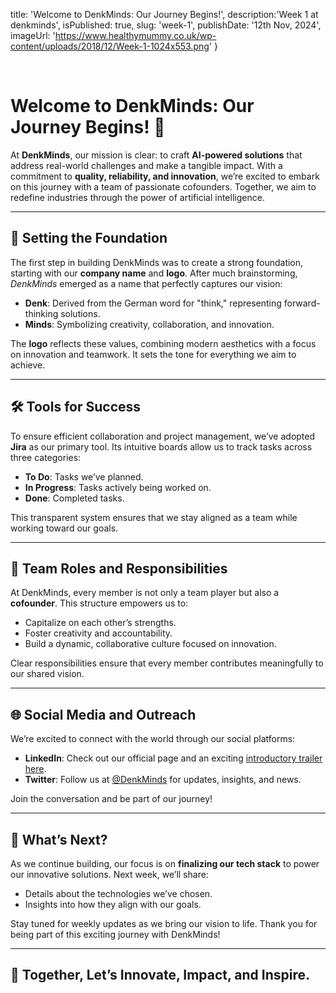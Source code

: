  title: 'Welcome to DenkMinds: Our Journey Begins!',
  description:'Week 1 at denkminds',
  isPublished: true,
  slug: 'week-1',
  publishDate: '12th Nov, 2024',
  imageUrl: 'https://www.healthymummy.co.uk/wp-content/uploads/2018/12/Week-1-1024x553.png'
}

<br />

# Welcome to DenkMinds: Our Journey Begins! 🌟

At **DenkMinds**, our mission is clear: to craft **AI-powered solutions** that address real-world challenges and make a tangible impact. With a commitment to **quality, reliability, and innovation**, we’re excited to embark on this journey with a team of passionate cofounders. Together, we aim to redefine industries through the power of artificial intelligence.

---

## 🚀 Setting the Foundation  

The first step in building DenkMinds was to create a strong foundation, starting with our **company name** and **logo**. After much brainstorming, *DenkMinds* emerged as a name that perfectly captures our vision:  
- **Denk**: Derived from the German word for "think," representing forward-thinking solutions.  
- **Minds**: Symbolizing creativity, collaboration, and innovation.  

The **logo** reflects these values, combining modern aesthetics with a focus on innovation and teamwork. It sets the tone for everything we aim to achieve.

---

## 🛠️ Tools for Success  

To ensure efficient collaboration and project management, we’ve adopted **Jira** as our primary tool. Its intuitive boards allow us to track tasks across three categories:  

- **To Do**: Tasks we’ve planned.  
- **In Progress**: Tasks actively being worked on.  
- **Done**: Completed tasks.  

This transparent system ensures that we stay aligned as a team while working toward our goals.  

---

## 👥 Team Roles and Responsibilities  

At DenkMinds, every member is not only a team player but also a **cofounder**. This structure empowers us to:  
- Capitalize on each other’s strengths.  
- Foster creativity and accountability.  
- Build a dynamic, collaborative culture focused on innovation.  

Clear responsibilities ensure that every member contributes meaningfully to our shared vision.

---

## 🌐 Social Media and Outreach  

We’re excited to connect with the world through our social platforms:  

- **LinkedIn**: Check out our official page and an exciting [introductory trailer here](https://www.linkedin.com/posts/denkminds_denkminds-pitch1-myvsr-activity-7261850223537270784-wPj_?utm_source=share&utm_medium=member_desktop).  
- **Twitter**: Follow us at [@DenkMinds](https://x.com/denkMinds) for updates, insights, and news.  

Join the conversation and be part of our journey!  

---

## 🔮 What’s Next?  

As we continue building, our focus is on **finalizing our tech stack** to power our innovative solutions. Next week, we’ll share:  
- Details about the technologies we’ve chosen.  
- Insights into how they align with our goals.  

Stay tuned for weekly updates as we bring our vision to life. Thank you for being part of this exciting journey with DenkMinds!  

---

## 🌟 Together, Let’s Innovate, Impact, and Inspire.


